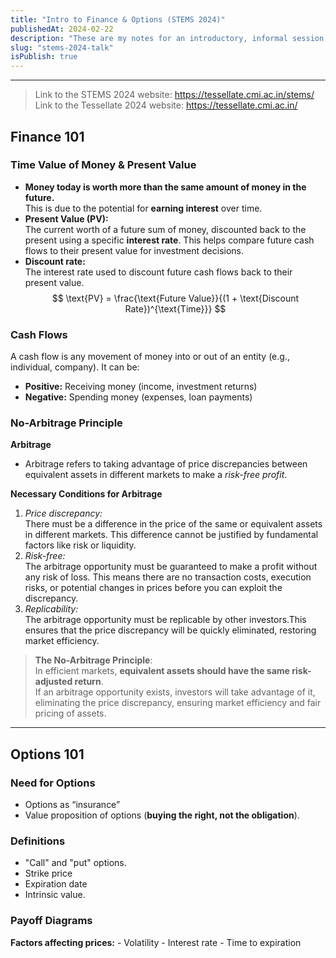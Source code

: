 ```yaml
---
title: "Intro to Finance & Options (STEMS 2024)"
publishedAt: 2024-02-22
description: "These are my notes for an introductory, informal session on Options that I took as a part of the STEMS 2024 Camp, organised by the students of Chennai Mathematical Institute, as a part of Tessellate 2024. It provides an introduction to fundamental ideas of Financial Mathematics, proceeding to using them to explain the structure of options."
slug: "stems-2024-talk"
isPublish: true
---
```

---

> Link to the STEMS 2024 website: https://tessellate.cmi.ac.in/stems/  
> Link to the Tessellate 2024 website: https://tessellate.cmi.ac.in/

## Finance 101

### Time Value of Money & Present Value

- **Money today is worth more than the same amount of money in the future.**  
    This is due to the potential for **earning interest** over time.
- **Present Value (PV):**  
    The current worth of a future sum of money, discounted back to the present using a specific **interest rate**. This helps compare future cash flows to their present value for investment decisions.
- **Discount rate:**  
    The interest rate used to discount future cash flows back to their present value.
    $$
    \text{PV} = \frac{\text{Future Value}}{(1 + \text{Discount Rate})^{\text{Time}}}
    $$
    
### Cash Flows

A cash flow is any movement of money into or out of an entity (e.g., individual, company). It can be:
- **Positive:** Receiving money (income, investment returns)
- **Negative:** Spending money (expenses, loan payments)

### No-Arbitrage Principle

**Arbitrage**
- Arbitrage refers to taking advantage of price discrepancies between equivalent assets in different markets to make a *risk-free profit*. 

**Necessary Conditions for Arbitrage**
1. *Price discrepancy:*  
    There must be a difference in the price of the same or equivalent assets in different markets. This difference cannot be justified by fundamental factors like risk or liquidity.
2. *Risk-free:*  
    The arbitrage opportunity must be guaranteed to make a profit without any risk of loss. This means there are no transaction costs, execution risks, or potential changes in prices before you can exploit the discrepancy.
3. *Replicability:*  
    The arbitrage opportunity must be replicable by other investors.This ensures that the price discrepancy will be quickly eliminated, restoring market efficiency.

> __The No-Arbitrage Principle__:  
> In efficient markets, **equivalent assets should have the same risk-adjusted return**.  
> If an arbitrage opportunity exists, investors will take advantage of it, eliminating the price discrepancy, ensuring market efficiency and fair pricing of assets.

---

## Options 101

### Need for Options

- Options as “insurance”
- Value proposition of options (**buying the right, not the obligation**).

### Definitions

- "Call" and "put" options.
- Strike price
- Expiration date
- Intrinsic value.

### Payoff Diagrams

**Factors affecting prices:**
    - Volatility
    - Interest rate
    - Time to expiration
